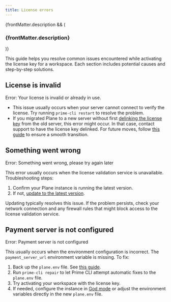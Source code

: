 ```yaml
---
title: License errors
---
```


{frontMatter.description && (

<h3 className="description">{frontMatter.description}</h3>
)}

This guide helps you resolve common issues encountered while activating the
license key for a workspace. Each section includes potential causes and
step-by-step solutions.

## License is invalid

<div style={{ color: "red" }}>Error: Your license is invalid or already in use.</div>

- This issue usually occurs when your server cannot connect to verify the
  license. Try running `prime-cli restart` to resolve the problem.
- If you migrated Plane to a new server without first [delinking the license
  key](https://docs.plane.so/workspaces-and-users/upgrade-plan#delink-license-key)
  from the old server, this error might occur. In that case, contact support to
  have the license key delinked. For future moves, follow [this
  guide](/self-hosting/manage/migrate-plane) to ensure a smooth transition.

## Something went wrong

<div style={{ color: "red" }}>Error: Something went wrong, please try again later</div>

This error usually occurs when the license validation service is unavailable.
Troubleshooting steps:

1. Confirm your Plane instance is running the latest version.
2. If not, [update to the latest version](/self-hosting/manage/update/to-latest-version#prerequisites).

Updating typically resolves this issue. If the problem persists, check your
network connection and any firewall rules that might block access to the license
validation service.

## Payment server is not configured

<div style={{ color: "red" }}>Error: Payment server is not configured</div>

This usually occurs when the environment configuration is incorrect. The
`payment_server_url` environment variable is missing. To fix:

1. Back up the `plane.env` file. See [this guide](/self-hosting/manage/backup-restore#backup-planeenv).
2. Run `prime-cli repair` to let Prime CLI attempt automatic fixes to the `plane.env` file.
3. Try activating your workspace with the license key.
4. If needed, configure the instance in [God mode](/self-hosting/govern/instance-admin#settings) or adjust the environment variables directly in the new `plane.env` file.
